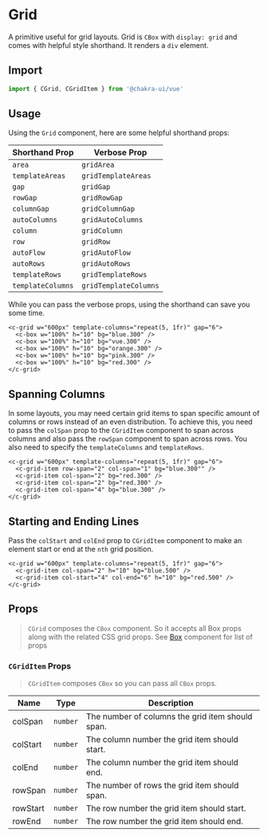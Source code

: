 
<SEO
  title="Grid"
  description="Grid is Box with `display: grid` and comes with helpful style shorthand. It renders a `div` element."
/>

# Grid

A primitive useful for grid layouts. Grid is `CBox` with `display: grid` and
comes with helpful style shorthand. It renders a `div` element.

<carbon-ad />

## Import

```js
import { CGrid, CGridItem } from '@chakra-ui/vue'
```

## Usage

Using the `Grid` component, here are some helpful shorthand props:

| Shorthand Prop    | Verbose Prop          |
| ----------------- | --------------------- |
| `area`            | `gridArea`            |
| `templateAreas`   | `gridTemplateAreas`   |
| `gap`             | `gridGap`             |
| `rowGap`          | `gridRowGap`          |
| `columnGap`       | `gridColumnGap`       |
| `autoColumns`     | `gridAutoColumns`     |
| `column`          | `gridColumn`          |
| `row`             | `gridRow`             |
| `autoFlow`        | `gridAutoFlow`        |
| `autoRows`        | `gridAutoRows`        |
| `templateRows`    | `gridTemplateRows`    |
| `templateColumns` | `gridTemplateColumns` |

While you can pass the verbose props, using the shorthand can save you some
time.

```vue live=true
<c-grid w="600px" template-columns="repeat(5, 1fr)" gap="6">
  <c-box w="100%" h="10" bg="blue.300" />
  <c-box w="100%" h="10" bg="vue.300" />
  <c-box w="100%" h="10" bg="orange.300" />
  <c-box w="100%" h="10" bg="pink.300" />
  <c-box w="100%" h="10" bg="red.300" />
</c-grid>
```

## Spanning Columns

In some layouts, you may need certain grid items to span specific amount of columns or rows instead of an even distribution. To achieve this, you need to pass the `colSpan` prop to the `CGridItem` component to span across columns and also pass the `rowSpan` component to span across rows. You also need to specify the `templateColumns` and `templateRows`.

```vue live=true
<c-grid w="600px" template-columns="repeat(5, 1fr)" gap="6">
  <c-grid-item row-span="2" col-span="1" bg="blue.300"" />
  <c-grid-item col-span="2" bg="red.300" />
  <c-grid-item col-span="2" bg="red.300" />
  <c-grid-item col-span="4" bg="blue.300" />
</c-grid>
```

## Starting and Ending Lines

Pass the `colStart` and `colEnd` prop to `CGridItem` component to make an element start or end at the `nth` grid position.

```vue live=true
<c-grid w="600px" template-columns="repeat(5, 1fr)" gap="6">
  <c-grid-item col-span="2" h="10" bg="blue.500" />
  <c-grid-item col-start="4" col-end="6" h="10" bg="red.500" />
</c-grid>
```

## Props

> `CGrid` composes the `CBox` component. So it accepts all Box props along with the related CSS grid props. See [Box](/box#props) component for list of props

### `CGridItem` Props

> `CGridItem` composes `CBox` so you can pass all `CBox` props.

| Name     | Type     | Description                                      |
| -------- | -------- | ------------------------------------------------ |
| colSpan  | `number` | The number of columns the grid item should span. |
| colStart | `number` | The column number the grid item should start.    |
| colEnd   | `number` | The column number the grid item should end.      |
| rowSpan  | `number` | The number of rows the grid item should span.    |
| rowStart | `number` | The row number the grid item should start.       |
| rowEnd   | `number` | The row number the grid item should end.         |
